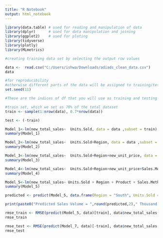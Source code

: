 ```yaml
---
title: "R Notebook"
output: html_notebook
---
```




```r
library(data.table) # used for reading and manipulation of data 
library(dplyr)      # used for data manipulation and joining 
library(ggplot2)    # used for ploting 
library(tidyverse)
library(plotly)
library(MLmetrics)
```


```r
#creating training data set by selecting the output row values

data <-  read.csv("C:/Users/ishwa/Downloads/adiads_clean_data.csv")
data
```


```r
#for reproducibility
#otherwise different parts of the data will be assigned to training/testing set every time we run the code
set.seed(11) 

#These are the indices of df that you will use as training and testing sets

#train set, which we set as 70% of the total dataset
train <- sample(1:nrow(data), 0.7*nrow(data))  

test <- (-train)

```





```r
Model_1<-lm(new_total_sales~  Units.Sold, data = data ,subset = train)
summary(Model_1)
```

```r
Model_2<-lm(new_total_sales~  Units.Sold+Region, data = data ,subset = train)
summary(Model_2)
```

```r
Model_3<-lm(new_total_sales~  Units.Sold+Region+new_unit_price, data = data ,subset = train)
summary(Model_3)
```
```r
Model_4<-lm(new_total_sales~  Units.Sold+Region+new_unit_price+Sales.Method, data = data ,subset = train)
summary(Model_4)
```


```r
Model_5<-lm(new_total_sales~ Units.Sold + Region + Product + Sales.Method + new_unit_price, data = data ,subset = train)
summary(Model_5)
```

```r
predicted <- predict(Model_5, data.frame(Region = "South", Units.Sold = 100, Product ="Men's Athletic Footwear", new_unit_price = 100, Sales.Method ="Outlet"))

print(paste0("Predicted Sales Volume = ",round(predicted,2)," Thousand Units", sep=""))
```


```r
rmse_train <- RMSE(predict(Model_5, data)[train], data$new_total_sales[train])
rmse_train
```

```r
rmse_test <- RMSE(predict(Model_7, data)[-train], data$new_total_sales[-train])
rmse_test
```






